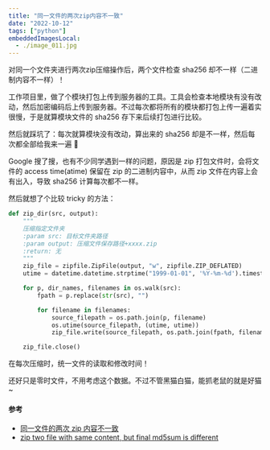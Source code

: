 ```yaml
---
title: "同一文件的两次zip内容不一致"
date: "2022-10-12"
tags: ["python"]
embeddedImagesLocal:
  - ./image_011.jpg
---
```



对同一个文件夹进行两次zip压缩操作后，两个文件检查 sha256 却不一样（二进制内容不一样）！

工作项目里，做了个模块打包上传到服务器的工具。工具会检查本地模块有没有改动，然后加密编码后上传到服务器。不过每次都将所有的模块都打包上传一遍着实很慢，于是就算模块文件的 sha256 存下来后续打包进行比较。

然后就踩坑了：每次就算模块没有改动，算出来的 sha256 却是不一样，然后每次都全部给我来一遍 🤯

Google 搜了搜，也有不少同学遇到一样的问题，原因是 zip 打包文件时，会将文件的 access time(atime) 保留在 zip 的二进制内容中，从而 zip 文件在内容上会有出入，导致 sha256 计算每次都不一样。

然后就想了个比较 tricky 的方法：

```python
def zip_dir(src, output):
    """
    压缩指定文件夹
    :param src: 目标文件夹路径
    :param output: 压缩文件保存路径+xxxx.zip
    :return: 无
    """
    zip_file = zipfile.ZipFile(output, "w", zipfile.ZIP_DEFLATED)
    utime = datetime.datetime.strptime("1999-01-01", '%Y-%m-%d').timestamp()

    for p, dir_names, filenames in os.walk(src):
        fpath = p.replace(str(src), "")

        for filename in filenames:
            source_filepath = os.path.join(p, filename)
            os.utime(source_filepath, (utime, utime))
            zip_file.write(source_filepath, os.path.join(fpath, filename))

    zip_file.close()
```

在每次压缩时，统一文件的读取和修改时间！

<GatsbyImage alt='meme001' image={getImage(props.localImages[0])} title='meme001'/>

还好只是零时文件，不用考虑这个数据。不过不管黑猫白猫，能抓老鼠的就是好猫~



#### 参考

- [同一文件的两次 zip 内容不一致](https://adoyle.me/blog/why-zip-file-checksum-changed.html)
- [zip two file with same content, but final md5sum is different](https://stackoverflow.com/questions/36323139/zip-two-file-with-same-content-but-final-md5sum-is-different)